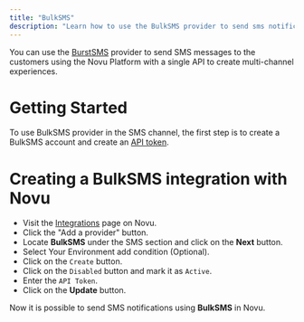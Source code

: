 ```yaml
---
title: "BulkSMS"
description: "Learn how to use the BulkSMS provider to send sms notifications using Novu"
---
```


You can use the [BurstSMS](https://bulksms.com/) provider to send SMS messages to the customers using the Novu Platform with a single API to create multi-channel experiences.

# Getting Started

To use BulkSMS provider in the SMS channel, the first step is to create a BulkSMS account and create an [API token](https://www.bulksms.com/account/#!/advanced-settings/api-tokens).

# Creating a BulkSMS integration with Novu

- Visit the [Integrations](https://web.novu.co/integrations?utm_campaign=docs-sms-bulksms) page on Novu.
- Click the "Add a provider" button.
- Locate **BulkSMS** under the SMS section and click on the **Next** button.
- Select Your Environment add condition (Optional).
- Click on the `Create` button.
- Click on the `Disabled` button and mark it as `Active`.
- Enter the `API Token`.
- Click on the **Update** button.

Now it is possible to send SMS notifications using **BulkSMS** in Novu.
